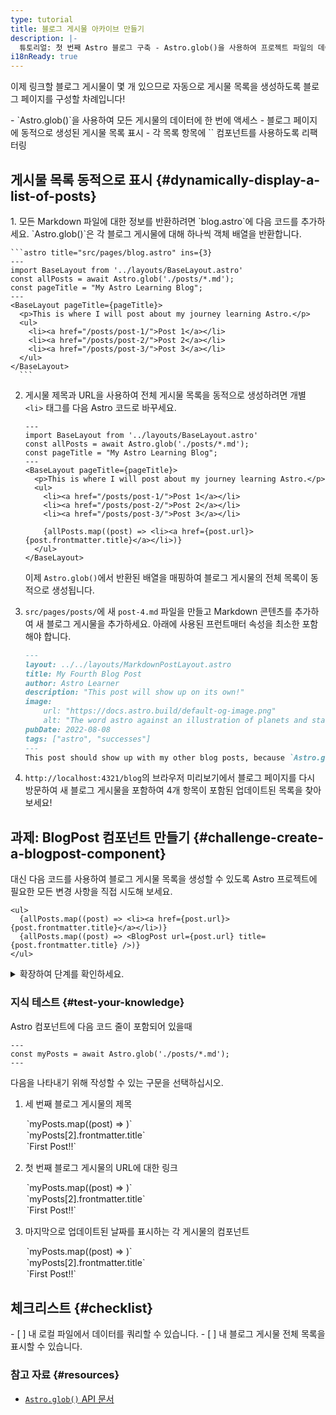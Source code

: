 ```yaml
---
type: tutorial
title: 블로그 게시물 아카이브 만들기
description: |-
  튜토리얼: 첫 번째 Astro 블로그 구축 - Astro.glob()을 사용하여 프로젝트 파일의 데이터에 액세스
i18nReady: true
---
```



이제 링크할 블로그 게시물이 몇 개 있으므로 자동으로 게시물 목록을 생성하도록 블로그 페이지를 구성할 차례입니다!

<PreCheck>
  - `Astro.glob()`을 사용하여 모든 게시물의 데이터에 한 번에 액세스
  - 블로그 페이지에 동적으로 생성된 게시물 목록 표시
  - 각 목록 항목에 `<BlogPost />` 컴포넌트를 사용하도록 리팩터링
</PreCheck>

## 게시물 목록 동적으로 표시 \{#dynamically-display-a-list-of-posts\}

<Steps>
1. 모든 Markdown 파일에 대한 정보를 반환하려면 `blog.astro`에 다음 코드를 추가하세요. `Astro.glob()`은 각 블로그 게시물에 대해 하나씩 객체 배열을 반환합니다.

    ```astro title="src/pages/blog.astro" ins={3}
    ---
    import BaseLayout from '../layouts/BaseLayout.astro'
    const allPosts = await Astro.glob('./posts/*.md');
    const pageTitle = "My Astro Learning Blog";
    ---
    <BaseLayout pageTitle={pageTitle}>
      <p>This is where I will post about my journey learning Astro.</p>
      <ul>
        <li><a href="/posts/post-1/">Post 1</a></li>
        <li><a href="/posts/post-2/">Post 2</a></li>
        <li><a href="/posts/post-3/">Post 3</a></li>
      </ul>
    </BaseLayout>
      ```

2. 게시물 제목과 URL을 사용하여 전체 게시물 목록을 동적으로 생성하려면 개별 `<li>` 태그를 다음 Astro 코드로 바꾸세요.

    ```astro title="src/pages/blog.astro" del={9,10,11} ins={13}
    ---
    import BaseLayout from '../layouts/BaseLayout.astro'
    const allPosts = await Astro.glob('./posts/*.md');
    const pageTitle = "My Astro Learning Blog";
    ---
    <BaseLayout pageTitle={pageTitle}>
      <p>This is where I will post about my journey learning Astro.</p>
      <ul>
        <li><a href="/posts/post-1/">Post 1</a></li>
        <li><a href="/posts/post-2/">Post 2</a></li>
        <li><a href="/posts/post-3/">Post 3</a></li>

        {allPosts.map((post) => <li><a href={post.url}>{post.frontmatter.title}</a></li>)}
      </ul>
    </BaseLayout>
    ```

    이제 `Astro.glob()`에서 반환된 배열을 매핑하여 블로그 게시물의 전체 목록이 동적으로 생성됩니다.

3. `src/pages/posts/`에 새 `post-4.md` 파일을 만들고 Markdown 콘텐츠를 추가하여 새 블로그 게시물을 추가하세요. 아래에 사용된 프런트매터 속성을 최소한 포함해야 합니다.

    ```markdown
    ---
    layout: ../../layouts/MarkdownPostLayout.astro
    title: My Fourth Blog Post
    author: Astro Learner
    description: "This post will show up on its own!"
    image: 
        url: "https://docs.astro.build/default-og-image.png"
        alt: "The word astro against an illustration of planets and stars."
    pubDate: 2022-08-08
    tags: ["astro", "successes"]
    ---
    This post should show up with my other blog posts, because `Astro.glob()` is returning a list of all my posts in order to create my list.
    ```

4. `http://localhost:4321/blog`의 브라우저 미리보기에서 블로그 페이지를 다시 방문하여 새 블로그 게시물을 포함하여 4개 항목이 포함된 업데이트된 목록을 찾아보세요!
</Steps>

<Box icon="puzzle-piece">

## 과제: BlogPost 컴포넌트 만들기 \{#challenge-create-a-blogpost-component\}

대신 다음 코드를 사용하여 블로그 게시물 목록을 생성할 수 있도록 Astro 프로젝트에 필요한 모든 변경 사항을 직접 시도해 보세요.

```astro title="src/pages/blog.astro" del={2} ins={3}
<ul>
  {allPosts.map((post) => <li><a href={post.url}>{post.frontmatter.title}</a></li>)}
  {allPosts.map((post) => <BlogPost url={post.url} title={post.frontmatter.title} />)}
</ul>
```

<details>
<summary>확장하여 단계를 확인하세요.</summary>

<Steps>
1. `src/components/`에 새 컴포넌트를 만듭니다.

    <details>
    <summary>파일 이름 표시</summary>
    ```
    BlogPost.astro
    ```
    </details>

2. `title`과 `url`을 `Astro.props`로 수신할 수 있도록 컴포넌트에 코드 줄을 작성합니다.

    <details>
    <summary>코드 표시</summary>
    ```astro
    ---
    // src/components/BlogPost.astro
    const { title, url } = Astro.props;
    ---
    ```
    </details>

3. 블로그 게시물 목록의 각 항목을 만드는 데 사용된 템플릿을 추가합니다.

    <details>
    <summary>코드 표시</summary>
    ```astro
    <!-- src/components/BlogPost.astro -->
    <li><a href={url}>{title}</a></li>
    ```
    </details>

4. 새 컴포넌트를 블로그 페이지로 가져옵니다.

    <details>
    <summary>코드 표시</summary>
    ```astro title="src/pages/blog.astro" ins={3}
    ---
    import BaseLayout from '../layouts/BaseLayout.astro';
    import BlogPost from '../components/BlogPost.astro';
    const allPosts = await Astro.glob('../pages/posts/*.md');
    const pageTitle = "My Astro Learning Blog";
    ---
    ```
    </details>

5. 직접 확인: 완성된 컴포넌트 코드를 확인하세요.

    <details>
    <summary>코드 표시</summary>
    ```astro title="src/components/BlogPost.astro"
    ---
    const { title, url } = Astro.props
    ---
    <li><a href={url}>{title}</a></li>
    ```
    ```astro title="src/pages/blog.astro" ins={3,10}
    ---
    import BaseLayout from '../layouts/BaseLayout.astro';
    import BlogPost from '../components/BlogPost.astro';
    const allPosts = await Astro.glob('../pages/posts/*.md');
    const pageTitle = "My Astro Learning Blog"
    ---
    <BaseLayout pageTitle={pageTitle}>
      <p>This is where I will post about my journey learning Astro.</p>
      <ul>
        {allPosts.map((post) => <BlogPost url={post.url} title={post.frontmatter.title} />)}
      </ul>
    </BaseLayout>
    ```
    </details>
</Steps>
</details>
</Box>

<Box icon="question-mark">

### 지식 테스트 \{#test-your-knowledge\}

Astro 컴포넌트에 다음 코드 줄이 포함되어 있을때

```astro
---
const myPosts = await Astro.glob('./posts/*.md');
---
```

다음을 나타내기 위해 작성할 수 있는 구문을 선택하십시오.

1. 세 번째 블로그 게시물의 제목

    <MultipleChoice>
      <Option>
        `myPosts.map((post) => <LastUpdated date={post.frontmatter.pubDate} />)`
      </Option>
      <Option isCorrect>
        `myPosts[2].frontmatter.title`
      </Option>
      <Option>
        `<a href={myPosts[0].url}>First Post!!</a>`
      </Option>
    </MultipleChoice>

2. 첫 번째 블로그 게시물의 URL에 대한 링크

    <MultipleChoice>
      <Option>
        `myPosts.map((post) => <LastUpdated date={post.frontmatter.pubDate} />)`
      </Option>
      <Option>
        `myPosts[2].frontmatter.title`
      </Option>
      <Option isCorrect>
        `<a href={myPosts[0].url}>First Post!!</a>`
      </Option>
    </MultipleChoice>

3. 마지막으로 업데이트된 날짜를 표시하는 각 게시물의 컴포넌트

    <MultipleChoice>
      <Option isCorrect>
        `myPosts.map((post) => <LastUpdated date={post.frontmatter.pubDate} />)`
      </Option>
      <Option>
        `myPosts[2].frontmatter.title`
      </Option>
      <Option>
        `<a href={myPosts[0].url}>First Post!!</a>`
      </Option>
    </MultipleChoice>

</Box>

## 체크리스트 \{#checklist\}

<Box icon="check-list">

<Checklist>
- [ ] 내 로컬 파일에서 데이터를 쿼리할 수 있습니다.
- [ ] 내 블로그 게시물 전체 목록을 표시할 수 있습니다.
</Checklist>
</Box>

### 참고 자료 \{#resources\}

- [`Astro.glob()` API 문서](/ko/reference/api-reference/#astroglob)
